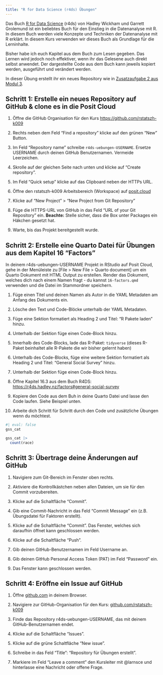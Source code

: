 ```yaml
---
title: "R for Data Science (r4ds) Übungen"
---
```


Das Buch [R for Data Science](https://r4ds.hadley.nz/) (r4ds) von Hadley Wickham und Garrett Grolemund ist ein beliebtes Buch für den Einstieg in die Datenanalyse mit R. In diesem Buch werden viele Konzepte und Techniken der Datenanalyse mit R erklärt. In diesem Kurs verwenden wir dieses Buch als Grundlage für die Lerninhalte.

Bisher habe ich euch Kapitel aus dem Buch zum Lesen gegeben. Das Lernen wird jedoch noch effektiver, wenn ihr das Gelesene auch direkt selbst anwendet. Der dargestellte Code aus dem Buch kann jeweils kopiert werden, ausgeführt und verändert werden.

In dieser Übung erstellt ihr ein neues Repository wie in [Zusatzaufgabe 2 aus Modul 3](../md-03/za-03-02-github-repo-erstellen.qmd). 

## Schritt 1: Erstelle ein neues Repository auf GitHub & clone es in die Posit Cloud

1. Öffne die GitHub Organisation für den Kurs <https://github.com/rstatszh-k009>

2. Rechts neben dem Feld ["Find a repository"]{.highlight-yellow} klicke auf den grünen ["New"]{.highlight-yellow} Button.

3. Im Feld ["Repository name"]{.highlight-yellow} schreibe `r4ds-uebungen-USERNAME`. [Ersetze USERNAME durch deinen GitHub Benutzernamen]{.highlight-yellow}. Vermeide Leerzeichen.

4. Skrolle auf der gleichen Seite nach unten und klicke auf ["Create repository"]{.highlight-yellow}.

5. Im Feld ["Quick setup"]{.highlight-yellow} klicke auf das Clipboard neben der HTTPs URL.

6. Öffne den rstatszh-k009 Arbeitsbereich (Workspace) auf [posit.cloud](https://posit.cloud/spaces/543494/content/all?sort=name_asc)

7. Klicke auf "New Project" > "New Project from Git Repository"

8. Füge die HTTPS-URL von GitHub in das Feld "URL of your Git Repository" ein. [**Beachte:**]{.highlight-yellow} Stelle sicher, dass die Box unter Packages ein Häkchen gesetzt hat.

9. Warte, bis das Projekt bereitgestellt wurde.

## Schritt 2: Erstelle eine Quarto Datei für Übungen aus dem Kapitel 16 "Factors"

In deinem r4ds-uebungen-USERNAME Projekt in RStudio auf Posit Cloud, gehe in der Menüleiste zu [File > New File > Quarto document] um ein Quarto Dokument mit HTML Output zu erstellen. Render das Dokument, welches dich nach einem Namen fragt - du kannst `16-factors.qmd` verwenden und die Datei im Stammordner speichern.

1. Füge einen Titel und deinen Namen als Autor in die YAML Metadaten am Anfang des Dokuments ein.

2. Lösche den Text und Code-Blöcke unterhalb der YAML Metadaten.

3. Füge eine Sektion formatiert als Heading 2 und Titel: "R Pakete laden" hinzu.

4. Unterhalb der Sektion füge einen Code-Block hinzu.

5. Innerhalb des Code-Blocks, lade das R-Paket: `tidyverse` (dieses R-Paket beinhaltet alle R-Pakete die wir bisher gelernt haben)

6. Unterhalb des Code-Blocks, füge eine weitere Sektion formatiert als Heading 2 und Titel: "General Social Survey" hinzu.

7. Unterhalb der Sektion füge einen Code-Block hinzu.

8. Öffne Kapitel 16.3 aus dem Buch R4DS: <https://r4ds.hadley.nz/factors#general-social-survey>

9. Kopiere den Code aus dem Buh in deine Quarto Datei und lasse den Code laufen. Siehe Beispiel unten.

10. Arbeite dich Schritt für Schritt durch den Code und zusätzliche Übungen wenn du möchtest.

```r
#| eval: false
gss_cat

gss_cat |>
  count(race)

```
## Schritt 3: Übertrage deine Änderungen auf GitHub

1. Navigiere zum Git-Bereich im Fenster oben rechts.

2. Aktiviere die Kontrollkästchen neben allen Dateien, um sie für den Commit vorzubereiten.

3. Klicke auf die Schaltfläche "Commit".

4. Gib eine Commit-Nachricht in das Feld "Commit Message" ein (z.B. Übungsdatei für Faktoren erstellt).

5. Klicke auf die Schaltfläche "Commit". Das Fenster, welches sich daraufhin öffnet kann geschlossen werden.

6. Klicke auf die Schaltfläche "Push".

7. Gib deinen GitHub-Benutzernamen im Feld Username an. 

8. Gib [deinen GitHub Personal Access Token (PAT)]{.highlight-yellow} im Feld ["Password"]{.highlight-yellow} ein.

9. Das Fenster kann geschlossen werden.

## Schritt 4: Eröffne ein Issue auf GitHub

1. Öffne [github.com](https://github.com/) in deinem Browser.

2. Navigiere zur GitHub-Organisation für den Kurs: [github.com/rstatszh-k009](https://github.com/rstatszh-k009)

3. Finde das Repository [r4ds-uebungen-USERNAME]{.highlight-yellow}, das mit deinem GitHub-Benutzernamen endet.

4. Klicke auf die Schaltfläche "Issues".

5. Klicke auf die grüne Schaltfläche "New issue".

6. Schreibe in das Feld "Title": "Repository für Übungen erstellt".

7. Markiere im Feld "Leave a comment" den Kursleiter mit @larnsce und hinterlasse eine Nachricht oder offene Frage.


